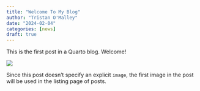 ```yaml
---
title: "Welcome To My Blog"
author: "Tristan O'Malley"
date: "2024-02-04"
categories: [news]
draft: true
---
```


This is the first post in a Quarto blog. Welcome!

![](thumbnail.jpg)

Since this post doesn't specify an explicit `image`, the first image in the post will be used in the listing page of posts.
